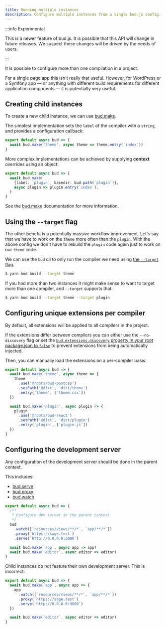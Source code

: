 ```yaml
---
title: Running multiple instances
description: Configure multiple instances from a single bud.js config.
---
```


:::info Experimental

This is a newer feature of bud.js. It is possible that this API will change in future releases. We suspect these changes will
be driven by the needs of users.

:::

It is possible to configure more than one compilation in a project.

For a single page app this isn't really that useful. However, for WordPress or a Symfony app &mdash; or anything with
different build requirements for different application components &mdash; it is potentially very useful.

## Creating child instances

To create a new child instance, we can use [bud.make](/reference/bud.make).

The simplest implementation sets the `label` of the compiler with a `string`, and provides a configuration callback:

```ts title=bud.config.js
export default async bud => {
  await bud.make('theme', async theme => theme.entry('index'))
}
```

More complex implementations can be achieved by supplying **context** overrides using an object:

```ts title=bud.config.js
export default async bud => {
  await bud.make(
    {label: `plugin`, basedir: bud.path(`plugin`)},
    async plugin => plugin.entry(`index`),
  )
}
```

See the [bud.make](/reference/bud.make) documentation for more information.

## Using the `--target` flag

The other benefit is a potentially massive workflow improvement. Let's say that we have to work on the `theme` more often than the `plugin`.
With the above config we don't have to rebuild the `plugin` code again just to work on our `theme` code.

We can use the `bud` cli to only run the compiler we need using [the `--target` flag](/learn/cli/build).

```sh
$ yarn bud build --target theme
```

If you had more than two instances it might make sense to want to target more than one compiler, and `--target` supports that:

```sh
$ yarn bud build --target theme --target plugin
```

## Configuring unique extensions per compiler

By default, all extensions will be applied to all compilers in the project.

If the extensions differ between compilers you can either use the `--no-discovery` flag or set the
[`bud.extensions.discovery` property in your root package.json to `false`](/learn/general-use/config-layers)
to prevent extensions from being automatically injected.

Then, you can manually load the extensions on a per-compiler basis:

```ts title=bud.config.js
export default async bud => {
  await bud.make('theme', async theme => {
    theme
      .use('@roots/bud-postcss')
      .setPath('@dist', 'dist/theme')
      .entry('theme', ['theme.css'])
  })

  await bud.make('plugin', async plugin => {
    plugin
      .use('@roots/bud-react')
      .setPath('@dist', 'dist/plugin')
      .entry('plugin', ['plugin.js'])
  })
}
```

## Configuring the development server

Any configuration of the development server should be done in the parent context.

This includes:

- [bud.serve](/reference/bud.serve)
- [bud.proxy](/reference/bud.proxy)
- [bud.watch](/reference/bud.watch)

```ts title=bud.config.js
export default async bud => {
  /**
   * Configure dev server in the parent context
   */
  bud
    .watch([`resources/views/**/*`, `app/**/*`])
    .proxy(`https://sage.test`)
    .serve(`http://0.0.0.0:3000`)

  await bud.make(`app`, async app => app)
  await bud.make(`editor`, async editor => editor)
}
```

Child instances do not feature their own development server. This is incorrect:

```ts title=bud.config.js
export default async bud => {
  await bud.make(`app`, async app => {
    app
      .watch([`resources/views/**/*`, `app/**/*`])
      .proxy(`https://sage.test`)
      .serve(`http://0.0.0.0:3000`)
  })

  await bud.make(`editor`, async editor => editor)
}
```
